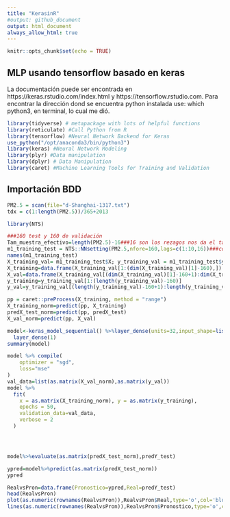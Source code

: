 ```yaml
---
title: "KerasinR"
#output: github_document
output: html_document
always_allow_html: true
---
```


```r
knitr::opts_chunk$set(echo = TRUE)
```

## MLP usando tensorflow basado en keras
La documentación puede ser encontrada en https://keras.rstudio.com/index.html y https://tensorflow.rstudio.com.
Para encontrar la dirección dond se encuentra python instalada use:    which python3,  en terminal, lo cual me dió.

```r
library(tidyverse) # metapackage with lots of helpful functions
library(reticulate) #Call Python from R
library(tensorflow) #Neural Network Backend for Keras
use_python("/opt/anaconda3/bin/python3")
library(keras) #Neural Network Modeling
library(plyr) #Data manipulation
library(dplyr) # Data Manipulation
library(caret) #Machine Learning Tools for Training and Validation
```

## Importación BDD



```r
PM2.5 = scan(file="d-Shanghai-1317.txt")
tdx = c(1:length(PM2.5))/365+2013

library(NTS)

###160 test y 160 de validación
Tam_muestra_efectivo=length(PM2.5)-16###16 son los rezagos nos da el tamaño de muestra efectivo
m1_training_test = NTS::NNsetting(PM2.5,nfore=160,lags=c(1:10,16))###configuración prueba y entrenamiento al igual que las covariables.Es decir, los rezagos son y_1,....,y_10, y y_365,..,y_370, debido al ciclo anual, en total 16.
names(m1_training_test)
X_training_val= m1_training_test$X; y_training_val = m1_training_test$y; predX_test = data.frame(m1_training_test$predX); predY_test = m1_training_test$predY
X_training=data.frame(X_training_val[1:(dim(X_training_val)[1]-160),])
X_val=data.frame(X_training_val[(dim(X_training_val)[1]-160+1):dim(X_training_val)[1],])
y_training=y_training_val[1:(length(y_training_val)-160)]
y_val=y_training_val[(length(y_training_val)-160+1):length(y_training_val)]

pp = caret::preProcess(X_training, method = "range")
X_training_norm=predict(pp, X_training)
predX_test_norm=predict(pp, predX_test)
X_val_norm=predict(pp, X_val)
```

```r
model<-keras_model_sequential() %>%layer_dense(units=32,input_shape=list(dim(X_training_norm)[[-1]]) ,activation = "relu") %>% 
  layer_dense(1)
summary(model)

```

```r
model %>% compile(
    optimizer = "sgd",
    loss="mse"
)
val_data=list(as.matrix(X_val_norm),as.matrix(y_val))
model %>% 
  fit(
    x = as.matrix(X_training_norm), y = as.matrix(y_training),
    epochs = 50,
    validation_data=val_data,
    verbose = 2
  )





```

```r
model%>%evaluate(as.matrix(predX_test_norm),predY_test)

ypred=model%>%predict(as.matrix(predX_test_norm))
ypred
```


```r
RealvsPron=data.frame(Pronostico=ypred,Real=predY_test)
head(RealvsPron)
plot(as.numeric(rownames(RealvsPron)),RealvsPron$Real,type='o',col='blue')
lines(as.numeric(rownames(RealvsPron)),RealvsPron$Pronostico,type='o',col='red')



```




